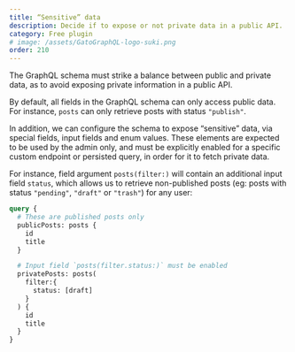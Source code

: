 ```yaml
---
title: “Sensitive” data
description: Decide if to expose or not private data in a public API.
category: Free plugin
# image: /assets/GatoGraphQL-logo-suki.png
order: 210
---
```


The GraphQL schema must strike a balance between public and private data, as to avoid exposing private information in a public API.

By default, all fields in the GraphQL schema can only access public data. For instance, `posts` can only retrieve posts with status `"publish"`.

In addition, we can configure the schema to expose “sensitive” data, via special fields, input fields and enum values. These elements are expected to be used by the admin only, and must be explicitly enabled for a specific custom endpoint or persisted query, in order for it to fetch private data.

For instance, field argument `posts(filter:)` will contain an additional input field `status`, which allows us to retrieve non-published posts (eg: posts with status `"pending"`, `"draft"` or `"trash"`) for any user:

```graphql
query {
  # These are published posts only
  publicPosts: posts {
    id
    title
  }

  # Input field `posts(filter.status:)` must be enabled
  privatePosts: posts(
    filter:{
      status: [draft]
    }
  ) {
    id
    title
  }
}
```
